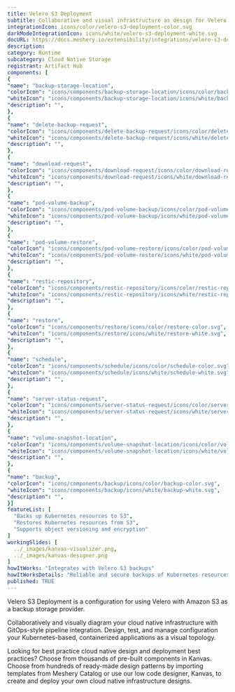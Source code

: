 ```yaml
---
title: Velero S3 Deployment
subtitle: Collaborative and visual infrastructure as design for Velero S3 Deployment
integrationIcon: icons/color/velero-s3-deployment-color.svg
darkModeIntegrationIcon: icons/white/velero-s3-deployment-white.svg
docURL: https://docs.meshery.io/extensibility/integrations/velero-s3-deployment
description: 
category: Runtime
subcategory: Cloud Native Storage
registrant: Artifact Hub
components: [
{
"name": "backup-storage-location",
"colorIcon": "icons/components/backup-storage-location/icons/color/backup-storage-location-color.svg",
"whiteIcon": "icons/components/backup-storage-location/icons/white/backup-storage-location-white.svg",
"description": "",
},
{
"name": "delete-backup-request",
"colorIcon": "icons/components/delete-backup-request/icons/color/delete-backup-request-color.svg",
"whiteIcon": "icons/components/delete-backup-request/icons/white/delete-backup-request-white.svg",
"description": "",
},
{
"name": "download-request",
"colorIcon": "icons/components/download-request/icons/color/download-request-color.svg",
"whiteIcon": "icons/components/download-request/icons/white/download-request-white.svg",
"description": "",
},
{
"name": "pod-volume-backup",
"colorIcon": "icons/components/pod-volume-backup/icons/color/pod-volume-backup-color.svg",
"whiteIcon": "icons/components/pod-volume-backup/icons/white/pod-volume-backup-white.svg",
"description": "",
},
{
"name": "pod-volume-restore",
"colorIcon": "icons/components/pod-volume-restore/icons/color/pod-volume-restore-color.svg",
"whiteIcon": "icons/components/pod-volume-restore/icons/white/pod-volume-restore-white.svg",
"description": "",
},
{
"name": "restic-repository",
"colorIcon": "icons/components/restic-repository/icons/color/restic-repository-color.svg",
"whiteIcon": "icons/components/restic-repository/icons/white/restic-repository-white.svg",
"description": "",
},
{
"name": "restore",
"colorIcon": "icons/components/restore/icons/color/restore-color.svg",
"whiteIcon": "icons/components/restore/icons/white/restore-white.svg",
"description": "",
},
{
"name": "schedule",
"colorIcon": "icons/components/schedule/icons/color/schedule-color.svg",
"whiteIcon": "icons/components/schedule/icons/white/schedule-white.svg",
"description": "",
},
{
"name": "server-status-request",
"colorIcon": "icons/components/server-status-request/icons/color/server-status-request-color.svg",
"whiteIcon": "icons/components/server-status-request/icons/white/server-status-request-white.svg",
"description": "",
},
{
"name": "volume-snapshot-location",
"colorIcon": "icons/components/volume-snapshot-location/icons/color/volume-snapshot-location-color.svg",
"whiteIcon": "icons/components/volume-snapshot-location/icons/white/volume-snapshot-location-white.svg",
"description": "",
},
{
"name": "backup",
"colorIcon": "icons/components/backup/icons/color/backup-color.svg",
"whiteIcon": "icons/components/backup/icons/white/backup-white.svg",
"description": "",
}]
featureList: [
  "Backs up Kubernetes resources to S3",
  "Restores Kubernetes resources from S3",
  "Supports object versioning and encryption"
]
workingSlides: [
  ../_images/kanvas-visualizer.png,
  ../_images/kanvas-designer.png
]
howItWorks: "Integrates with Velero S3 backups"
howItWorksDetails: "Reliable and secure backups of Kubernetes resources to Amazon S3"
published: TRUE
---
```

<p>
Velero S3 Deployment is a configuration for using Velero with Amazon S3 as a backup storage provider.
</p>
<p>
    Collaboratively and visually diagram your cloud native infrastructure with GitOps-style pipeline integration. Design, test, and manage configuration your Kubernetes-based, containerized applications as a visual topology.
</p>
<p>
    Looking for best practice cloud native design and deployment best practices? Choose from thousands of pre-built components in Kanvas. Choose from hundreds of ready-made design patterns by importing templates from Meshery Catalog or use our low code designer, Kanvas, to create and deploy your own cloud native infrastructure designs.
</p>
